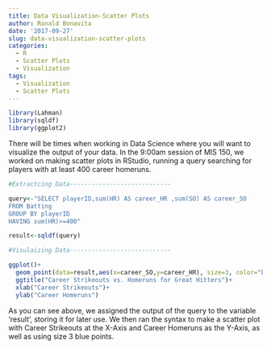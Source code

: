 ```yaml
---
title: Data Visualization-Scatter Plots
author: Ronald Bonavita
date: '2017-09-27'
slug: data-visualization-scatter-plots
categories:
  - R
  - Scatter Plots
  - Visualization
tags:
  - Visualization
  - Scatter Plots
---
```

```r
library(Lahman)
library(sqldf)
library(ggplot2)
```

There will be times when working in Data Science where you will want to visualize the output of your data. In the 9:00am session of MIS 150, we worked on making scatter plots in RStudio, running a query searching for players with at least 400 career homeruns.
```r
#Extractcing Data----------------------------

query<-"SELECT playerID,sum(HR) AS career_HR ,sum(SO) AS career_SO 
FROM Batting
GROUP BY playerID
HAVING sum(HR)>=400"

result<-sqldf(query)

#Visulaizing Data----------------------------

ggplot()+
  geom_point(data=result,aes(x=career_SO,y=career_HR), size=3, color="blue")+
  ggtitle("Career Strikeouts vs. Homeruns for Great Hitters")+
  xlab("Career Strikeouts")+
  ylab("Career Homeruns")
```

As you can see above, we assigned the output of the query to the variable 'result', storing it for later use. We then ran the syntax to make a scatter plot with Career Strikeouts at the X-Axis and Career Homeruns as the Y-Axis, as well as using size 3 blue points.